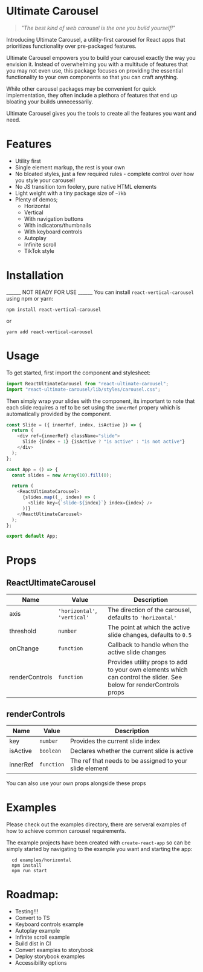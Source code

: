 
<Meta title="Introduction" />

# Ultimate Carousel

> _"The best kind of web carousel is the one you build yourself!"_

Introducing Ultimate Carousel, a utility-first carousel for React apps that prioritizes functionality over pre-packaged features.

Ultimate Carousel empowers you to build your carousel exactly the way you envision it. Instead of overwhelming you with a multitude of features that you may not even use, this package focuses on providing the essential functionality to your own components so that you can craft anything.

While other carousel packages may be convenient for quick implementation, they often include a plethora of features that end up bloating your builds unnecessarily.

Ultimate Carousel gives you the tools to create all the features you want and need.

# Features

- Utility first
- Single element markup, the rest is your own
- No bloated styles, just a few required rules - complete control over how you style your carousel!
- No JS transition tom foolery, pure native HTML elements
- Light weight with a tiny package size of `~7kb`
- Plenty of demos;
  - Horizontal
  - Vertical
  - With navigation buttons
  - With indicators/thumbnails
  - With keyboard controls
  - Autoplay
  - Infinite scroll
  - TikTok style

# Installation
______ NOT READY FOR USE ______
You can install `react-vertical-carousel` using npm or yarn:

```shell
npm install react-vertical-carousel
```

or

```shell
yarn add react-vertical-carousel
```

# Usage

To get started, first import the component and stylesheet:

```js
import ReactUltimateCarousel from "react-ultimate-carousel";
import "react-ultimate-carousel/lib/styles/carousel.css";
```

Then simply wrap your slides with the component, its important to note that each slide requires a ref to be set using the `innerRef` propery which is automatically provided by the component.

```js
const Slide = ({ innerRef, index, isActive }) => {
  return (
    <div ref={innerRef} className="slide">
      Slide {index + 1} {isActive ? "is active" : "is not active"}
    </div>
  );
};

const App = () => {
  const slides = new Array(10).fill(0);

  return (
    <ReactUltimateCarousel>
      {slides.map((_, index) => (
        <Slide key={`slide-${index}`} index={index} />
      ))}
    </ReactUltimateCarousel>
  );
};

export default App;
```

# Props

## ReactUltimateCarousel

| Name           | Value                        | Description                                                                                                        |
|----------------|------------------------------|--------------------------------------------------------------------------------------------------------------------|
| axis           | `'horizontal'`, `'vertical'` | The direction of the carousel, defaults to `'horizontal'`                                                          |
| threshold      | `number`                     | The point at which the active slide changes, defaults to `0.5`                                                     |
| onChange       | `function`                   | Callback to handle when the active slide changes                                                                   |
| renderControls | `function`                   | Provides utility props to add to your own elements which can control the slider. See below for renderControls props |

## renderControls

| Name     | Value      | Description                                             |
|----------|------------|---------------------------------------------------------|
| key      | `number`   | Provides the current slide index                        |
| isActive | `boolean`  | Declares whether the current slide is active            |
| innerRef | `function` | The ref that needs to be assigned to your slide element |

You can also use your own props alongside these props

# Examples

Please check out the examples directory, there are serveral examples of how to achieve common carousel requirements.

The example projects have been created with `create-react-app` so can be simply started by navigating to the example you want and starting the app:

```shell
  cd examples/horizontal
  npm install
  npm run start
```

# Roadmap:

- Testing!!!
- Convert to TS
- Keyboard controls example
- Autoplay example
- Infinite scroll example
- Build dist in CI
- Convert examples to storybook
- Deploy storybook examples
- Accessibility options
